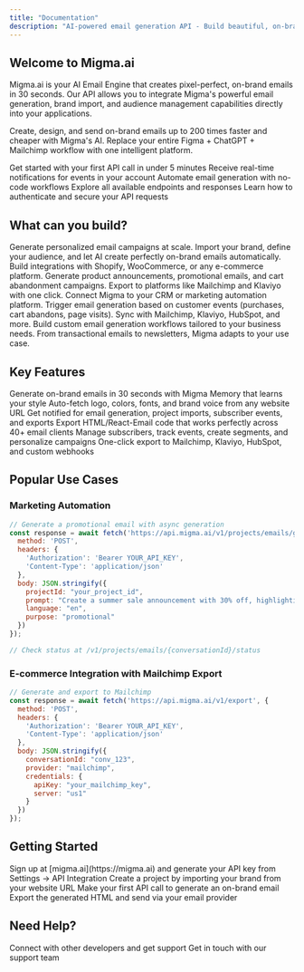 ```yaml
---
title: "Documentation"
description: "AI-powered email generation API - Build beautiful, on-brand emails in seconds"
---
```


## Welcome to Migma.ai

Migma.ai is your AI Email Engine that creates pixel-perfect, on-brand emails in 30 seconds. Our API allows you to integrate Migma's powerful email generation, brand import, and audience management capabilities directly into your applications.

Create, design, and send on-brand emails up to 200 times faster and cheaper with Migma's AI. Replace your entire Figma + ChatGPT + Mailchimp workflow with one intelligent platform.

<CardGroup cols={2}>
  <Card
    title="Quickstart"
    icon="rocket"
    href="/quickstart"
  >
    Get started with your first API call in under 5 minutes
  </Card>
  <Card
    title="Webhooks Guide"
    icon="bolt"
    href="/webhooks"
  >
    Receive real-time notifications for events in your account
  </Card>
  <Card
    title="n8n Integration"
    icon="diagram-project"
    href="/n8n"
  >
    Automate email generation with no-code workflows
  </Card>
  <Card
    title="API Reference"
    icon="code"
    href="/api-reference/introduction"
  >
    Explore all available endpoints and responses
  </Card>
  <Card
    title="Authentication"
    icon="key"
    href="/authentication"
  >
    Learn how to authenticate and secure your API requests
  </Card>
</CardGroup>

## What can you build?

<AccordionGroup>
  <Accordion title="Email Marketing Automation" icon="envelope">
    Generate personalized email campaigns at scale. Import your brand, define your audience, and let AI create perfectly on-brand emails automatically.
  </Accordion>

  <Accordion title="E-commerce Integrations" icon="shopping-cart">
    Build integrations with Shopify, WooCommerce, or any e-commerce platform. Generate product announcements, promotional emails, and cart abandonment campaigns. Export to platforms like Mailchimp and Klaviyo with one click.
  </Accordion>

  <Accordion title="CRM & Marketing Tools" icon="chart-line">
    Connect Migma to your CRM or marketing automation platform. Trigger email generation based on customer events (purchases, cart abandons, page visits). Sync with Mailchimp, Klaviyo, HubSpot, and more.
  </Accordion>

  <Accordion title="Custom Applications" icon="wand-magic-sparkles">
    Build custom email generation workflows tailored to your business needs. From transactional emails to newsletters, Migma adapts to your use case.
  </Accordion>
</AccordionGroup>

## Key Features

<CardGroup cols={3}>
  <Card title="AI-Powered Generation" icon="brain">
    Generate on-brand emails in 30 seconds with Migma Memory that learns your style
  </Card>
  <Card title="One-Click Brand Import" icon="palette">
    Auto-fetch logo, colors, fonts, and brand voice from any website URL
  </Card>
  <Card title="Real-time Webhooks" icon="bolt">
    Get notified for email generation, project imports, subscriber events, and exports
  </Card>
  <Card title="Cross-Client Compatible" icon="file-code">
    Export HTML/React-Email code that works perfectly across 40+ email clients
  </Card>
  <Card title="Audience Management" icon="users">
    Manage subscribers, track events, create segments, and personalize campaigns
  </Card>
  <Card title="Export Integrations" icon="plug">
    One-click export to Mailchimp, Klaviyo, HubSpot, and custom webhooks
  </Card>
</CardGroup>

## Popular Use Cases

### Marketing Automation
```javascript
// Generate a promotional email with async generation
const response = await fetch('https://api.migma.ai/v1/projects/emails/generate', {
  method: 'POST',
  headers: {
    'Authorization': 'Bearer YOUR_API_KEY',
    'Content-Type': 'application/json'
  },
  body: JSON.stringify({
    projectId: "your_project_id",
    prompt: "Create a summer sale announcement with 30% off, highlighting our new collection",
    language: "en",
    purpose: "promotional"
  })
});

// Check status at /v1/projects/emails/{conversationId}/status
```

### E-commerce Integration with Mailchimp Export
```javascript
// Generate and export to Mailchimp
const response = await fetch('https://api.migma.ai/v1/export', {
  method: 'POST',
  headers: {
    'Authorization': 'Bearer YOUR_API_KEY',
    'Content-Type': 'application/json'
  },
  body: JSON.stringify({
    conversationId: "conv_123",
    provider: "mailchimp",
    credentials: {
      apiKey: "your_mailchimp_key",
      server: "us1"
    }
  })
});
```

## Getting Started

<Steps>
  <Step title="Get Your API Key">
    Sign up at [migma.ai](https://migma.ai) and generate your API key from Settings → API Integration
  </Step>
  <Step title="Import Your Brand">
    Create a project by importing your brand from your website URL
  </Step>
  <Step title="Generate Your First Email">
    Make your first API call to generate an on-brand email
  </Step>
  <Step title="Export & Send">
    Export the generated HTML and send via your email provider
  </Step>
</Steps>

## Need Help?

<CardGroup cols={2}>
  <Card
    title="Join Our Community"
    icon="discord"
    href="https://discord.gg/ZB6c2meCUA"
  >
    Connect with other developers and get support
  </Card>
  <Card
    title="Contact Support"
    icon="life-ring"
    href="https://migma.ai/support"
  >
    Get in touch with our support team
  </Card>
</CardGroup>
